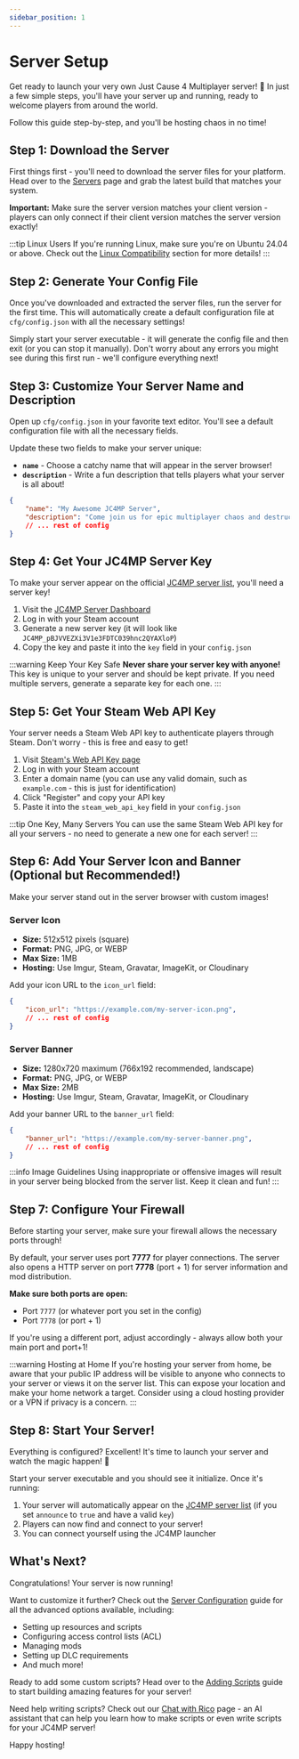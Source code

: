 ```yaml
---
sidebar_position: 1
---
```


# Server Setup

Get ready to launch your very own Just Cause 4 Multiplayer server! 🚀 In just a few simple steps, you'll have your server up and running, ready to welcome players from around the world.

Follow this guide step-by-step, and you'll be hosting chaos in no time!

## Step 1: Download the Server

First things first - you'll need to download the server files for your platform. Head over to the [Servers](/tools/servers) page and grab the latest build that matches your system.

**Important:** Make sure the server version matches your client version - players can only connect if their client version matches the server version exactly!

:::tip Linux Users
If you're running Linux, make sure you're on Ubuntu 24.04 or above. Check out the [Linux Compatibility](/tools/servers#linux-compatibility) section for more details!
:::

## Step 2: Generate Your Config File

Once you've downloaded and extracted the server files, run the server for the first time. This will automatically create a default configuration file at `cfg/config.json` with all the necessary settings!

Simply start your server executable - it will generate the config file and then exit (or you can stop it manually). Don't worry about any errors you might see during this first run - we'll configure everything next!

## Step 3: Customize Your Server Name and Description

Open up `cfg/config.json` in your favorite text editor. You'll see a default configuration file with all the necessary fields.

Update these two fields to make your server unique:

- **`name`** - Choose a catchy name that will appear in the server browser!
- **`description`** - Write a fun description that tells players what your server is all about!

```json
{
    "name": "My Awesome JC4MP Server",
    "description": "Come join us for epic multiplayer chaos and destruction!",
    // ... rest of config
}
```

## Step 4: Get Your JC4MP Server Key

To make your server appear on the official [JC4MP server list](https://servers.jc4mp.com), you'll need a server key!

1. Visit the [JC4MP Server Dashboard](https://servers.jc4mp.com/dashboard)
2. Log in with your Steam account
3. Generate a new server key (it will look like `JC4MP_pBJVVEZXi3V1e3FDTC039hnc2QYAXloP`)
4. Copy the key and paste it into the `key` field in your `config.json`

:::warning Keep Your Key Safe
**Never share your server key with anyone!** This key is unique to your server and should be kept private. If you need multiple servers, generate a separate key for each one.
:::

## Step 5: Get Your Steam Web API Key

Your server needs a Steam Web API key to authenticate players through Steam. Don't worry - this is free and easy to get!

1. Visit [Steam's Web API Key page](https://steamcommunity.com/dev/apikey)
2. Log in with your Steam account
3. Enter a domain name (you can use any valid domain, such as `example.com` - this is just for identification)
4. Click "Register" and copy your API key
5. Paste it into the `steam_web_api_key` field in your `config.json`

:::tip One Key, Many Servers
You can use the same Steam Web API key for all your servers - no need to generate a new one for each server!
:::

## Step 6: Add Your Server Icon and Banner (Optional but Recommended!)

Make your server stand out in the server browser with custom images!

### Server Icon
- **Size:** 512x512 pixels (square)
- **Format:** PNG, JPG, or WEBP
- **Max Size:** 1MB
- **Hosting:** Use Imgur, Steam, Gravatar, ImageKit, or Cloudinary

Add your icon URL to the `icon_url` field:

```json
{
    "icon_url": "https://example.com/my-server-icon.png",
    // ... rest of config
}
```

### Server Banner
- **Size:** 1280x720 maximum (766x192 recommended, landscape)
- **Format:** PNG, JPG, or WEBP
- **Max Size:** 2MB
- **Hosting:** Use Imgur, Steam, Gravatar, ImageKit, or Cloudinary

Add your banner URL to the `banner_url` field:

```json
{
    "banner_url": "https://example.com/my-server-banner.png",
    // ... rest of config
}
```

:::info Image Guidelines
Using inappropriate or offensive images will result in your server being blocked from the server list. Keep it clean and fun!
:::

## Step 7: Configure Your Firewall

Before starting your server, make sure your firewall allows the necessary ports through!

By default, your server uses port **7777** for player connections. The server also opens a HTTP server on port **7778** (port + 1) for server information and mod distribution.

**Make sure both ports are open:**
- Port `7777` (or whatever port you set in the config)
- Port `7778` (or port + 1)

If you're using a different port, adjust accordingly - always allow both your main port and port+1!

:::warning Hosting at Home
If you're hosting your server from home, be aware that your public IP address will be visible to anyone who connects to your server or views it on the server list. This can expose your location and make your home network a target. Consider using a cloud hosting provider or a VPN if privacy is a concern.
:::

## Step 8: Start Your Server!

Everything is configured? Excellent! It's time to launch your server and watch the magic happen! 🎉

Start your server executable and you should see it initialize. Once it's running:

1. Your server will automatically appear on the [JC4MP server list](https://servers.jc4mp.com) (if you set `announce` to `true` and have a valid `key`)
2. Players can now find and connect to your server!
3. You can connect yourself using the JC4MP launcher

## What's Next?

Congratulations! Your server is now running!

Want to customize it further? Check out the [Server Configuration](/get-started/server-config) guide for all the advanced options available, including:

- Setting up resources and scripts
- Configuring access control lists (ACL)
- Managing mods
- Setting up DLC requirements
- And much more!

Ready to add some custom scripts? Head over to the [Adding Scripts](/get-started/adding-scripts) guide to start building amazing features for your server!

Need help writing scripts? Check out our [Chat with Rico](/chat) page - an AI assistant that can help you learn how to make scripts or even write scripts for your JC4MP server!

Happy hosting!
